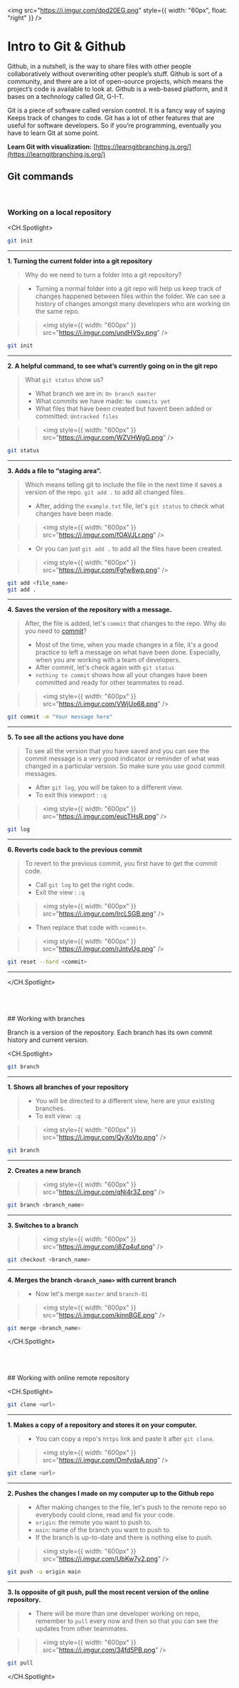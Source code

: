 <img
  src="https://i.imgur.com/dpd20EG.png"
  style={{ width: "60px", float: "right" }}
/>

# Intro to Git & Github

Github, in a nutshell, is the way to share files with other people collaboratively without overwriting other people’s stuff. Github is sort of a community, and there are a lot of open-source projects, which means the project’s code is available to look at. Github is a web-based platform, and it bases on a technology called Git, G-I-T.

Git is a piece of software called version control. It is a fancy way of saying Keeps track of changes to code. Git has a lot of other features that are useful for software developers. So if you’re programming, eventually you have to learn Git at some point.

**Learn Git with visualization:** [https://learngitbranching.js.org/](https://learngitbranching.js.org/)

## Git commands

<br />

### Working on a local repository

<CH.Spotlight>

```bash
git init
```

---

**1. Turning the current folder into a git repository**

> Why do we need to turn a folder into a git repository?

> - Turning a normal folder into a git repo will help us keep track of changes happened between files within the folder. We can see a history of changes amongst many developers who are working on the same repo.

> > <img style={{ width: "600px" }} src="https://i.imgur.com/undHVSv.png" />

```bash
git init
```

---

**2. A helpful command, to see what’s currently going on in the git repo**

> What `git status` show us?
>
> - What branch we are in: `On branch master`
> - What commits we have made: `No commits yet`
> - What files that have been created but havent been added or committed: `Untracked files`

> > <img style={{ width: "600px" }} src="https://i.imgur.com/WZVHWgG.png" />

```bash
git status
```

---

**3. Adds a file to “staging area”.**

> Which means telling git to include the file in the next time it saves a version of the repo. `git add .` to add all changed files.
>
> - After, adding the `example.txt` file, let's `git status` to check what changes have been made.

> > <img style={{ width: "600px" }} src="https://i.imgur.com/fOAVJLr.png" />

> - Or you can just `git add .` to add all the files have been created.

> > <img style={{ width: "600px" }} src="https://i.imgur.com/Fgfw8wp.png" />

```bash
git add <file_name>
git add .
```

---

**4. Saves the version of the repository with a message.**

> After, the file is added, let's `commit` that changes to the repo. Why do you need to [commit](https://www.w3schools.com/git/git_commit.asp#:~:text=Adding%20commits%20keep%20track%20of,should%20always%20include%20a%20message.)?
>
> - Most of the time, when you made changes in a file, it's a good practice to left a message on what have been done. Especially, when you are working with a team of developers.
> - After commit, let's check again with `git status`
> - `nothing to commit` shows how all your changes have been committed and ready for other teammates to read.

> > <img style={{ width: "600px" }} src="https://i.imgur.com/VWjUo68.png" />

```bash
git commit -m "Your message here"
```

---

**5. To see all the actions you have done**

> To see all the version that you have saved and you can see the commit message is a very good indicator or reminder of what was changed in a particular version. So make sure you use good commit messages.

> - After `git log`, you will be taken to a different view.
> - To exit this viewport : `:q`

> > <img style={{ width: "600px" }} src="https://i.imgur.com/eucTHsR.png" />

```bash
git log
```

---

**6. Reverts code back to the previous commit**

> To revert to the previous commit, you first have to get the commit code.
>
> - Call `git log` to get the right code.
> - Exit the view : `:q`

> > <img style={{ width: "600px" }} src="https://i.imgur.com/IrcLSGB.png" />

> - Then replace that code with `<commit>`.

> > <img style={{ width: "600px" }} src="https://i.imgur.com/rJntyUg.png" />

```bash
git reset --hard <commit>
```

---

</CH.Spotlight>

<br />
<br />
<br />
## Working with branches

Branch is a version of the repository. Each branch has its own commit history and current version.

<CH.Spotlight>

```bash
git branch
```

---

**1. Shows all branches of your repository**

> - You will be directed to a different view, here are your existing branches.
> - To exit view: `:q`

> > <img style={{ width: "600px" }} src="https://i.imgur.com/QyXoVto.png" />

```bash
git branch
```

---

**2. Creates a new branch**

> > <img style={{ width: "600px" }} src="https://i.imgur.com/qNj4r3Z.png" />

```bash
git branch <branch_name>
```

---

**3. Switches to a branch**

> > <img style={{ width: "600px" }} src="https://i.imgur.com/j8Zq4uf.png" />

```bash
git checkout <branch_name>
```

---

**4. Merges the branch `<branch_name>` with current branch**

> - Now let's merge `master` and `branch-01`

> > <img style={{ width: "600px" }} src="https://i.imgur.com/kinnBGE.png" />

```bash
git merge <branch_name>
```

</CH.Spotlight>

<br />
<br />
<br />
## Working with online remote repository

<CH.Spotlight>

```bash
git clone <url>
```

---

**1. Makes a copy of a repository and stores it on your computer.**

> - You can copy a repo's `https` link and paste it after `git clone`.

> > <img style={{ width: "600px" }} src="https://i.imgur.com/OmfvdaA.png" />

```bash
git clone <url>
```

---

**2. Pushes the changes I made on my computer up to the Github repo**

> - After making changes to the file, let's push to the remote repo so everybody could clone, read and fix your code.
> - `origin`: the remote you want to push to.
> - `main`: name of the branch you want to push to.
> - If the branch is up-to-date and there is nothing else to push.

> > <img style={{ width: "600px" }} src="https://i.imgur.com/UbKw7y2.png" />

```bash
git push -u origin main
```

---

**3. Is opposite of git push, pull the most recent version of the online repository.**

> - There will be more than one developer working on repo, remember to `pull` every now and then so that you can see the updates from other teammates.

> > <img style={{ width: "600px" }} src="https://i.imgur.com/34fd5PB.png" />

```bash
git pull

```

</CH.Spotlight>

<br />
<br />
<br />
